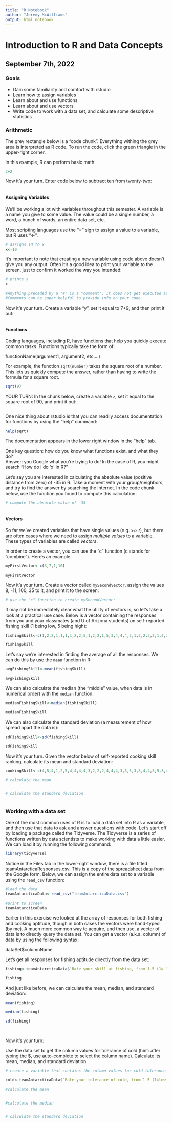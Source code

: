 ```yaml
---
title: "R Notebook"
author: "Jeremy McWilliams"
output: html_notebook
---
```


# Introduction to R and Data Concepts

## September 7th, 2022

### Goals

-   Gain some familiarity and comfort with rstudio
-   Learn how to assign variables
-   Learn about and use functions
-   Learn about and use vectors
-   Write code to work with a data set, and calculate some descriptive statistics

### Arithmetic

The grey rectangle below is a "code chunk". Everything withing the grey area is interpreted as R code. To run the code, click the green triangle in the upper-right corner.

In this example, R can perform basic math:

```r

2+2

```

Now it's your turn. Enter code below to subtract ten from twenty-two:

```r



```

#### Assigning Variables

We'll be working a lot with variables throughout this semester. A variable is a name you give to some value. The value could be a single number, a word, a bunch of words, an entire data set, etc.

Most scripting languages use the "=" sign to assign a value to a variable, but R uses "\<-".

```r
# assigns 10 to x
x<-10

```

It's important to note that creating a new variable using code above doesn't give you any output. Often it's a good idea to print your variable to the screen, just to confirm it worked the way you intended:

```r
# prints x
x

#Anything preceded by a "#" is a "comment". It does not get executed as code.
#Comments can be super helpful to provide info on your code.
```

Now it's your turn. Create a variable "y", set it equal to 7+9, and then print it out:

```r






```

#### Functions

Coding languages, including R, have functions that help you quickly execute common tasks. Functions typically take the form of:

functionName(argument1, argument2, etc....)

For example, the function `sqrt(number)` takes the square root of a number. This lets us quickly compute the answer, rather than having to write the formula for a square root.

```r
sqrt(9)
```

YOUR TURN: In the chunk below, create a variable `z`, set it equal to the square root of 90, and print it out:

```r



```

One nice thing about rstudio is that you can readily access documentation for functions by using the "help" command:

```r
help(sqrt)
```

The documentation appears in the lower right window in the "help" tab.

One key question: how do you know what functions exist, and what they do?\
Answer: you Google what you're trying to do! In the case of R, you might search "How do I do 'x' in R?"

Let's say you are interested in calculating the absolute value (positive distance from zero) of -35 in R. Take a moment with your group/neighbors, and try to find the answer by searching the internet. In the code chunk below, use the function you found to compute this calculation:

```r
# compute the absolute value of -35



```

#### Vectors

So far we've created variables that have single values (e.g. `x<-7`), but there are often cases where we need to assign *multiple values* to a variable. These types of variables are called *vectors*.

In order to create a vector, you can use the "c" function (c stands for "combine"). Here's an example:

```r

myFirstVector<-c(3,7,1,10)

myFirstVector

```

Now it's your turn. Create a vector called `mySecondVector`, assign the values 8, -11, 100, 35 to it, and print it to the screen:

```r
# use the "c" function to create mySecondVector:


```

It may not be immediately clear what the utility of vectors is, so let's take a look at a practical use case. Below is a vector containing the responses from you and your classmates (and U of Arizona students) on self-reported fishing skill (1 being low, 5 being high):

```r


fishingSkill<-c(1,2,2,1,1,1,1,2,2,5,1,2,2,1,5,3,4,4,4,2,1,2,2,3,2,1,2,2,2,1,5,2,3,1,4,5,2,2,2,1,1,1,1,2,3,1,1,2,1,3,1,1,1,1,2,2,5,3,1,1,1,1,2,1,3,2,5,1,2,3,3,2,3,5,2)

fishingSkill

```

Let's say we're interested in finding the average of all the responses. We can do this by use the `mean` function in R:

```r

avgFishingSkill<-mean(fishingSkill)

avgFishingSkill


```

We can also calculate the median (the "middle" value, when data is in numerical order) with the `median` function:

```r

medianFishingSkill<-median(fishingSkill)

medianFishingSkill

```

We can also calculate the standard deviation (a measurement of how spread apart the data is):

```r
sdFishingSkill<-sd(fishingSkill)

sdFishingSkill
```

Now it's your turn. Given the vector below of self-reported cooking skill ranking, calculate its mean and standard deviation:

```r

cookingSkill<-c(4,5,4,1,2,5,4,4,4,4,3,2,2,2,4,4,4,3,3,5,3,3,4,4,5,5,3,4,3,3,4,4,3,4,1,4,3,4,1,4,2,3,2,4,2,2,2,4,4,1,5,3,3,4,2,4,2,3,3,2,1,3,4,2,5,5,3,5,4,2,4,4,3,3,4,4)

# calculate the mean


# calculate the standard deviation



```

### Working with a data set

One of the most common uses of R is to load a data set into R as a variable, and then use that data to ask and answer questions with code. Let's start off by loading a package called the Tidyverse. The Tidyverse is a series of functions written by data scientists to make working with data a little easier. We can load it by running the following command:

```r

library(tidyverse)


```

Notice in the Files tab in the lower-right window, there is a file titled teamAntarcticaResponses.csv. This is a copy of the [spreadsheet data](https://docs.google.com/spreadsheets/d/1GDT4v6cu41-cfhNkzyrrobsuAbhzlW8GEqJxdAJZDLM/edit#gid=1722229028){target="_blank"} from the Google form. Below, we can assign the entire data set to a variable using the `read_csv` function:

```r
#load the data
teamAntarcticaData<-read_csv("teamAntarcticaData.csv")

#print to screen
teamAntarcticaData


```

Earlier in this exercise we looked at the array of responses for both fishing and cooking aptitude, though in both cases the vectors were hand-typed (by me). A much more common way to acquire, and then use, a vector of data is to directly query the data set. You can get a vector (a.k.a. column) of data by using the following syntax:

dataSet\$columnName

Let's get all responses for fishing aptitude directly from the data set:

```r

fishing<-teamAntarcticaData$`Rate your skill at fishing, from 1-5 (1= low, 5=high)`

fishing

```

And just like before, we can calculate the mean, median, and standard deviation:

```r

mean(fishing)

median(fishing)

sd(fishing)
     
     

```

Now it's your turn:

Use the data set to get the column values for tolerance of cold (hint: after typing the \$, use auto-complete to select the column name). Calculate its mean, median, and standard deviation.

```r

# create a variable that contains the column values for cold tolerance

cold<-teamAntarcticaData$`Rate your tolerance of cold, from 1-5 (1=low, 5=high)`

#calculate the mean


#calculate the median


# calculate the standard deviation



```
